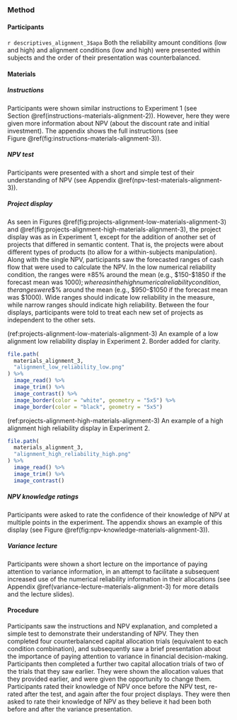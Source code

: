 ### Method {#method-alignment-2}

#### Participants

`r descriptives_alignment_3$apa` Both the reliability amount conditions (low and
high) and alignment conditions (low and high) were presented within subjects and
the order of their presentation was counterbalanced.

#### Materials

##### Instructions

Participants were shown similar instructions to Experiment 1 (see
Section \@ref(instructions-materials-alignment-2)). However, here they were
given more information about NPV (about the discount rate and initial
investment). The appendix shows the full instructions (see
Figure \@ref(fig:instructions-materials-alignment-3)).

##### NPV test

Participants were presented with a short and simple test of their understanding
of NPV (see Appendix \@ref(npv-test-materials-alignment-3)).

##### Project display

As seen in Figures \@ref(fig:projects-alignment-low-materials-alignment-3)
and \@ref(fig:projects-alignment-high-materials-alignment-3), the project
display was as in Experiment 1, except for the addition of another set of
projects that differed in semantic content. That is, the projects were about
different types of products (to allow for a within-subjects manipulation). Along
with the single NPV, participants saw the forecasted ranges of cash flow that
were used to calculate the NPV. In the low numerical reliability condition, the
ranges were $\pm85$% around the mean (e.g., $150-$1850 if the forecast mean was
$1000); whereas in the high numerical reliability condition, the ranges were
$\pm5$% around the mean (e.g., $950-$1050 if the forecast mean was $1000). Wide
ranges should indicate low reliability in the measure, while narrow ranges
should indicate high reliability. Between the four displays, participants were
told to treat each new set of projects as independent to the other sets.

(ref:projects-alignment-low-materials-alignment-3) An example of a low alignment low reliability display in Experiment 2. Border added for clarity.

```r
file.path(
  materials_alignment_3,
  "alignment_low_reliability_low.png"
) %>%
  image_read() %>%
  image_trim() %>%
  image_contrast() %>%
  image_border(color = "white", geometry = "5x5") %>%
  image_border(color = "black", geometry = "5x5")
```

(ref:projects-alignment-high-materials-alignment-3) An example of a high alignment high reliability display in Experiment 2.

```r
file.path(
  materials_alignment_3,
  "alignment_high_reliability_high.png"
) %>%
  image_read() %>%
  image_trim() %>%
  image_contrast()
```

##### NPV knowledge ratings

Participants were asked to rate the confidence of their knowledge of NPV at
multiple points in the experiment. The appendix shows an example of this display
(see Figure \@ref(fig:npv-knowledge-materials-alignment-3)).

##### Variance lecture

Participants were shown a short lecture on the importance of paying attention to
variance information, in an attempt to facilitate a subsequent increased use of
the numerical reliability information in their allocations (see
Appendix \@ref(variance-lecture-materials-alignment-3) for more details and the
lecture slides).

#### Procedure {#procedure-alignment-3}

Participants saw the instructions and NPV explanation, and completed a simple
test to demonstrate their understanding of NPV. They then completed four
counterbalanced capital allocation trials (equivalent to each condition
combination), and subsequently saw a brief presentation about the importance of
paying attention to variance in financial decision-making. Participants then
completed a further two capital allocation trials of two of the trials that they
saw earlier. They were shown the allocation values that they provided earlier,
and were given the opportunity to change them. Participants rated their
knowledge of NPV once before the NPV test, re-rated after the test, and again
after the four project displays. They were then asked to rate their knowledge of
NPV as they believe it had been both before and after the variance presentation.
